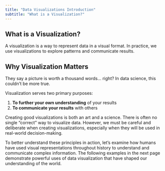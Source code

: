 ```yaml
---
title: "Data Visualizations Introduction"
subtitle: "What is a Visualization?"
---
```


## What is a Visualization?

A visualization is a way to represent data in a visual format. In practice, we use visualizations to explore patterns and communicate results.

## Why Visualization Matters

They say a picture is worth a thousand words… right? In data science, this couldn't be more true.

Visualization serves two primary purposes:

1. **To further your own understanding** of your results
2. **To communicate your results** with others

Creating good visualizations is both an art and a science. There is often no single "correct" way to visualize data. However, we must be careful and deliberate when creating visualizations, especially when they will be used in real-world decision-making.

To better understand these principles in action, let's examine how humans have used visual representations throughout history to understand and communicate complex information. The following examples in the next page demonstrate powerful uses of data visualization that have shaped our understanding of the world.